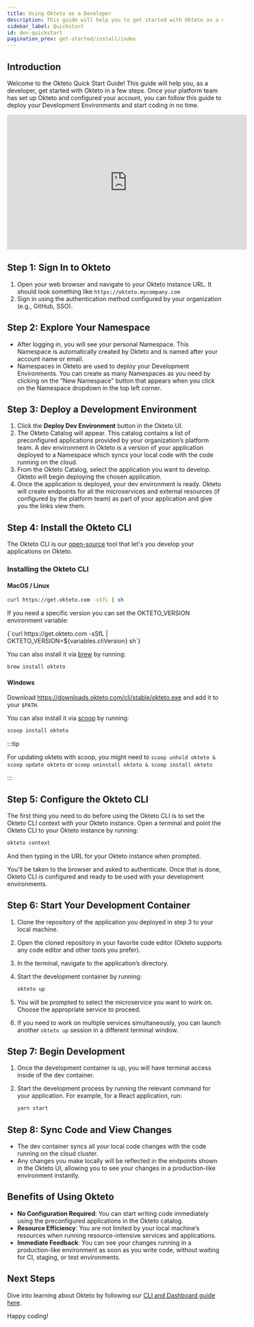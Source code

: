 ```yaml
---
title: Using Okteto as a Developer
description: This guide will help you to get started with Okteto as a developer
sidebar_label: Quickstart
id: dev-quickstart
pagination_prev: get-started/install/index
---
```



## Introduction

Welcome to the Okteto Quick Start Guide! This guide will help you, as a developer, get started with Okteto in a few steps. Once your platform team has set up Okteto and configured your account, you can follow this guide to deploy your Development Environments and start coding in no time.

<iframe
  width="560"
  height="315"
  src="https://www.youtube.com/embed/eEJWJObxM2I?si=Q8MV1MEQ1WZa93YQ"
  title="Okteto Developer Quickstart Guide"
  frameborder="0"
  allow="accelerometer; autoplay; clipboard-write; encrypted-media; gyroscope; picture-in-picture; web-share"
  referrerpolicy="strict-origin-when-cross-origin"
  allowfullscreen
></iframe>


## Step 1: Sign In to Okteto

1. Open your web browser and navigate to your Okteto instance URL. It should look something like `https://okteto.mycompany.com`
2. Sign in using the authentication method configured by your organization (e.g., GitHub, SSO).

## Step 2: Explore Your Namespace

- After logging in, you will see your personal Namespace. This Namespace is automatically created by Okteto and is named after your account name or email.
- Namespaces in Okteto are used to deploy your Development Environments. You can create as many Namespaces as you need by clicking on the “New Namespace” button that appears when you click on the Namespace dropdown in the top left corner.

## Step 3: Deploy a Development Environment

1. Click the **Deploy Dev Environment** button in the Okteto UI.
2. The Okteto Catalog will appear. This catalog contains a list of preconfigured applications provided by your organization’s platform team. A dev environment in Okteto is a version of your application deployed to a Namespace which syncs your local code with the code running on the cloud.
3. From the Okteto Catalog, select the application you want to develop. Okteto will begin deploying the chosen application.
4. Once the application is deployed, your dev environment is ready. Okteto will create endpoints for all the microservices and external resources (if configured by the platform team) as part of your application and give you the links view them.

## Step 4: Install the Okteto CLI

The Okteto CLI is our [open-source](https://github.com/okteto/okteto) tool that let's you develop your applications on Okteto.

### Installing the Okteto CLI

#### MacOS / Linux

```bash
curl https://get.okteto.com -sSfL | sh
```

If you need a specific version you can set the OKTETO_VERSION environment variable:

<CodeBlock language="bash">
  {`curl https://get.okteto.com -sSfL | OKTETO_VERSION=${variables.cliVersion} sh`}
</CodeBlock>

You can also install it via [brew](https://brew.sh/) by running:

```bash
brew install okteto
```

#### Windows

Download https://downloads.okteto.com/cli/stable/okteto.exe and add it to your `$PATH`.

You can also install it via [scoop](https://scoop.sh/) by running:

```bash
scoop install okteto
```

:::tip

For updating okteto with scoop, you might need to `scoop unhold okteto & scoop update okteto` or `scoop uninstall okteto & scoop install okteto`

:::

## Step 5: Configure the Okteto CLI

The first thing you need to do before using the Okteto CLI is to set the Okteto CLI context with your Okteto instance.
Open a terminal and point the Okteto CLI to your Okteto instance by running:

```bash
okteto context
```
And then typing in the URL for your Okteto instance when prompted.

You’ll be taken to the browser and asked to authenticate. Once that is done, Okteto CLI is configured and ready to be used with your development environments.

## Step 6: Start Your Development Container

1. Clone the repository of the application you deployed in step 3 to your local machine.
2. Open the cloned repository in your favorite code editor (Okteto supports any code editor and other tools you prefer).
3. In the terminal, navigate to the application’s directory.
4. Start the development container by running:

   ```bash
   okteto up
   ```

5. You will be prompted to select the microservice you want to work on. Choose the appropriate service to proceed.
6. If you need to work on multiple services simultaneously, you can launch another `okteto up` session in a different terminal window.

## Step 7: Begin Development

1. Once the development container is up, you will have terminal access inside of the dev container.
2. Start the development process by running the relevant command for your application. For example, for a React application, run:

   ```bash
   yarn start
   ```

## Step 8: Sync Code and View Changes

- The dev container syncs all your local code changes with the code running on the cloud cluster.
- Any changes you make locally will be reflected in the endpoints shown in the Okteto UI, allowing you to see your changes in a production-like environment instantly.

## Benefits of Using Okteto

- **No Configuration Required**: You can start writing code immediately using the preconfigured applications in the Okteto catalog.
- **Resource Efficiency**: You are not limited by your local machine’s resources when running resource-intensive services and applications.
- **Immediate Feedback**: You can see your changes running in a production-like environment as soon as you write code, without waiting for CI, staging, or test environments.

## Next Steps

Dive into learning about Okteto by following our [CLI and Dashboard guide here](/get-started/using-okteto-cli-and-dashboard.mdx).

Happy coding!
